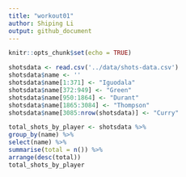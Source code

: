 ```yaml
---
title: "workout01"
author: Shiping Li
output: github_document
---
```


```r
knitr::opts_chunk$set(echo = TRUE)
```

```r

shotsdata <- read.csv('../data/shots-data.csv')
shotsdata$name <- ''
shotsdata$name[1:371] <- "Iguodala"
shotsdata$name[372:949] <- "Green"
shotsdata$name[950:1864] <- "Durant"
shotsdata$name[1865:3084] <- "Thompson"
shotsdata$name[3085:nrow(shotsdata)] <- "Curry"

total_shots_by_player <- shotsdata %>%
group_by(name) %>%
select(name) %>%
summarise(total = n()) %>%
arrange(desc(total))
total_shots_by_player

```